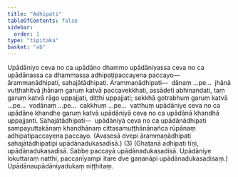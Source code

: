 ```yaml
---
title: "Adhipati"
tableOfContents: false
sidebar:
  order: 1
type: "tipitaka"
basket: "ab"
---
```



<DynamicBreadcrumb />

<Division number="100">

<Paragraph number="3774">
Upādāniyo ceva no ca upādāno dhammo upādāniyassa ceva no ca upādānassa ca dhammassa adhipatipaccayena paccayo—  ārammaṇādhipati, sahajātādhipati. <Emphasis>Ārammaṇādhipati</Emphasis>—  dānaṃ …pe…  jhānā vuṭṭhahitvā jhānaṃ garuṃ katvā paccavekkhati, assādeti abhinandati, taṃ garuṃ katvā rāgo uppajjati, diṭṭhi uppajjati; sekkhā gotrabhuṃ garuṃ katvā …pe…  vodānaṃ …pe…  cakkhuṃ …pe…  vatthuṃ upādāniye ceva no ca upādāne khandhe garuṃ katvā upādāniyā ceva no ca upādānā khandhā uppajjanti. <Emphasis>Sahajātādhipati</Emphasis>—  upādāniyā ceva no ca upādānādhipati sampayuttakānaṃ khandhānaṃ cittasamuṭṭhānānañca rūpānaṃ adhipatipaccayena paccayo. (Avasesā dvepi ārammaṇādhipati sahajātādhipatipi upādānadukasadisā.) (3)
</Paragraph>

<Paragraph number="3775">
(Ghaṭanā adhipati tīṇi, upādānadukasadisā. Sabbe paccayā upādānadukasadisā. Upādāniye lokuttaraṃ natthi, paccanīyampi itare dve gaṇanāpi upādānadukasadisaṃ.)

</Paragraph>
</Division>

<Paragraph number="3776" type="center">
Upādānaupādāniyadukaṃ niṭṭhitaṃ.
</Paragraph>
